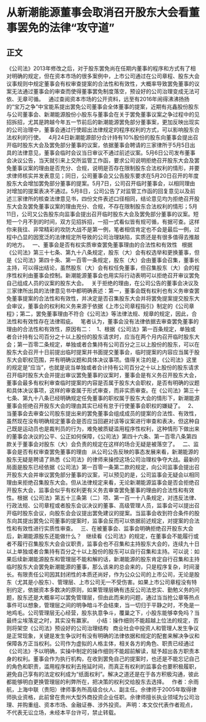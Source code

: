 # 从新潮能源董事会取消召开股东大会看董事罢免的法律“攻守道”
## 正文
《公司法》2013年修改之后，对于股东罢免尚在任期内董事的程序和方式有了相对明确的规定，但在资本市场的很多案例中，上市公司通过在公司章程、股东大会议事规则中规定董事会有权审查提案的合法性和有效性，大概率导致罢免董事的议案无法通过董事会的审查而使得董事罢免制度落空，预设好的公司治理变成无法可依、无章可循。
 
通过查阅资本市场的公开资料，远至有2016年闹得沸沸扬扬的“宝万之争”中宝能系提出罢免公司董事会全体董事的提案，近期有兆鑫股份股东与公司董事会、新潮能源股份小股东与董事会在关于罢免董事议案之争过程中的见招拆招，尤其是跨越今年五一节前后的新潮能源罢免部分董事案，更加反映出现实的公司治理中，董事会通过行使超出法律规定的程序权利的方式，可以影响股东合法权利的行使。
 
4月24日新潮能源部分合计持有10%股份的股东向董事会提出召开临时股东大会及罢免部分董事的议案，依据董事会聘请的三家律所于5月5日出具的法律意见，董事会临时会议当日审议不通过前述议案。5月6日公司发布董事会决议公告，当天就引来上交所监管工作函，要求公司说明拒绝召开股东大会及罢免董事议案的理由是否充分、合规，说明是否存在限制股东合法权利的情形，并要求律师核实并发表意见；同日，公司董事会又公告股东要求在5月20日召开的年度股东大会增加罢免部分董事的提案。5月7日，公司召开临时董事会，以相同理由对增加的提案表决不通过。5月8日，公司公告了对监管工作函的回复意见以及前述三家律所的核查法律意见书，四份文件表述口径相同，结论意见均为拒绝召开股东大会及罢免董事议案的理由充分、合规，不存在限制股东合法权利的情形；5月11日，公司又公告股东向监事会提出召开临时股东大会及罢免部分董事的议案。短短一个月不到的时间，双方见招拆招，一招一式看似皆有规可循，有据可查。这样你来我往、非常精彩的攻防大战不是第一例，笔者相信肯定也不会是最后一例，过程中凸显的因宽泛的法律规定所导致的公司治理缺陷，实质还是有很多值得去推敲的地方。
 
一、董事会是否有权实质审查罢免董事理由的合法性和有效性
 
根据《公司法》第三十七条、第九十八条规定，股东（大）会有权选举和更换董事，但是《公司法》第四十条、第一百零一条规定，股东（大）会由董事会召集，董事长主持，可以得出结论，虽然股东（大）会有权任免董事，但召集股东（大）会的程序性权利由董事会控制。新潮能源董事会也用实际行动表明可以拒绝召开审议罢免自己组成人员的议案的股东大会。
 
关于拒绝的理由，在公司公告的董事会决议及三家律所出具的法律意见书中都明确表述：第一，董事会既有权利也有义务审查罢免董事提案的合法性和有效性，并决定是否召集股东大会并将罢免提案提交股东大会审议，董事会的权利和义务来源于依据《上市公司章程指引》制定的《公司章程》；第二，罢免董事理由不符合《公司法》等法律法规、规章的规定，因此，合法性和有效性存在法律瑕疵。
 
笔者认为，董事会没有法律依据去审查罢免董事的理由的合法性和有效性，原因有二：
 
1、根据《公司法》第一百条规定，单独或者合计持有公司百分之十以上股份的股东请求时，应当在两个月内召开临时股东大会；第一百零二条规定，单独或者合集持有公司百分之三以上股份的股东，可以在股东大会召开十日前提出临时提案并书面提交董事会，临时提案的内容应当属于股东大会职权范围，并有明确议题和具体决议事项。值得关注的是，《公司法》这里的规定是“应当”，也就是说当单独或者合计持有公司百分之十以上股份的股东请求召开临时股东大会并提出审议罢免董事的议案时，董事会是有义务召开股东大会，董事会最多有权利审查临时提案的内容是否属于股东大会职权，是否有明确的议题和具体决议事项，这样的审查属于形式审查，而非实质审查。在《公司法》第三十七条、第九十八条已经明确规定任免董事的职权属于股东大会的情形下，新潮能源董事会拒绝召开股东大会的理由其实已经有怠于行使董事会职权的嫌疑了。
 
2、当董事会去审查公司股东提出来的罢免董事会组成成员的提案的合法性、有效性，虽然现在没有明确规定董事会是否应当回避对该等议案进行审查和表决，但这种自己既是运动员也是裁判员的行为，难免被质疑滥用程序性权利，这种情形下做出来的董事会决议的公平、公正如何保障，《公司法》第四十六条、第一百零八条第四款关于董事会对股东（大）会负责的规定在这样的场合无疑是被落空了。
 
二、监事会是否有权审查罢免董事的理由
 
从公司公告反映的事态发展来看，新潮能源的股东无疑是聘请了熟悉《公司法》的律师来操控这场公司治理权争夺大战。最新的局面是股东已经依据《公司法》第一百零一条第二款的规定，向公司监事会提出召开股东大会并审议罢免部分董事的议案，可以预见的是，公司监事会无疑会以相同理由来拒绝召集股东大会。但从法律规定来看，无论新潮能源监事会是否会拒绝召开股东大会，监事会似乎有权利更有义务去审查罢免董事的理由的合法性和有效性。根据《公司法》第五十三条第（二）项、第一百一十八条规定，对违反法律、行政法规、公司章程或者股东会议决议的董事、高级管理人员，监事会可以提出召开临时股东会议，向股东会会议提出罢免建议的提案。当监事会收到符合条件的股东向其提出罢免公司董事的提案时，监事会反而可以依据前述规定，对提案的合法性和有效性进行实质性审查。
 
三、在被董事会、监事会明确拒绝召开股东大会后，新潮能源股东还能做什么？
 
继续看《公司法》的规定，在董事会不能履行或者不履行召集股东大会会议职责，监事会也不召集和主持股东大会的，连续九十日以上单独或者合集持有百分之十以上股份的股东可以自行召集和主持。可以说：如果后续新潮能源股东和管理层不能和解的话，新潮能源的股东肯定自行召集和主持临时股东大会罢免新潮能源的董事，那么该来的总会来的，只是程序复杂，时间漫长。有限责任公司因其封闭性的本质还尚好，作为公众公司的上市公司，无论是股东（尤其是小股东）、管理层、上市公司无一不受伤害。如果上市公司章程没有特别约定，依据资本多数决的原则，如果管理层确有违反公司法忠实、勤勉义务的问题，股东还是大概率可以罢免管理层，但由此而来的问题，通过当当抢公章等热点事件可以想象，管理层之间的明争暗斗不会结束，当一切归于平静之时，不免是一地鸡毛。公司管理层无心经营，股东执意争斗，覆巢之下，小股东能够幸免吗？当最终尘埃落定之时，其实没有赢家。
 
小结：操作细则不能超越上位法的规定，否则将架空《公司法》预设好的公司治理结构
 
商业社会中投资人和管理人发生争议是正常现象，关键是发生争议时有没有明确的法律依据和规定的配套来解决争议和保障各方正当权利。公司作为虚拟的人格主体，相关各方的角色、职责已经通过《公司法》予以明确，实操中制定的操作细则不能超前解读，赋予超出各方职责本身的权利。董事会作为执行机构，在收到罢免自己的提案时，也还是不能忘记自己的角色和职责，滥用程序权利去拖延时间，而真正有权利的监事会也要积极履职，避免自己享有的法定权利成为“纸面权利”。解决之道还是在于各方积极沟通，彼此都能够明白更换管理层的利弊所在，把决策的权利交给股东去选择。
 
作者：佘雨航，上海中联（贵阳）律师事务所高级合伙人、副主任。佘律师于2005年取得律师执业资格，此前曾在贵州大型外商投资企业任职。佘律师擅长执业领域为公司治理、并购重组、资本市场、金融证券、涉外投资。
声明：本文仅代表作者观点，不代表无讼立场，未经本平台许可，禁止转载。
 
